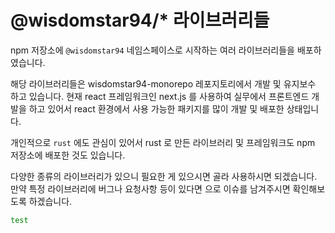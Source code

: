 # @wisdomstar94/\* 라이브러리들

npm 저장소에 `@wisdomstar94` 네임스페이스로 시작하는 여러 라이브러리들을 배포하였습니다.

해당 라이브러리들은 wisdomstar94-monorepo 레포지토리에서 개발 및 유지보수 하고 있습니다. 현재 react 프레임워크인 next.js 를 사용하여 실무에서 프론트엔드 개발을 하고 있어서 react 환경에서 사용 가능한 패키지를 많이 개발 및 배포한 상태입니다.

개인적으로 `rust` 에도 관심이 있어서 rust 로 만든 라이브러리 및 프레임워크도 npm 저장소에 배포한 것도 있습니다.

다양한 종류의 라이브러리가 있으니 필요한 게 있으시면 골라 사용하시면 되겠습니다. 만약 특정 라이브러리에 버그나 요청사항 등이 있다면 으로 이슈를 남겨주시면 확인해보도록 하겠습니다.

```bash
test
```
